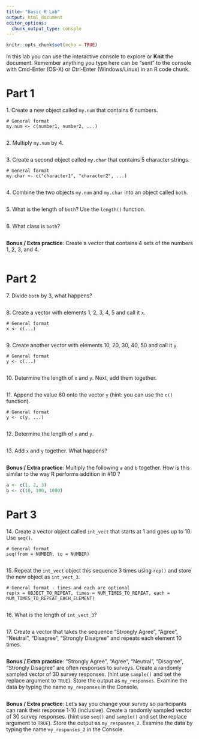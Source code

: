 ```yaml
---
title: "Basic R Lab"
output: html_document
editor_options: 
  chunk_output_type: console
---
```


```r
knitr::opts_chunk$set(echo = TRUE)
```


In this lab you can use the interactive console to explore or **Knit** the document. 
Remember anything you type here can be "sent" to the console with Cmd-Enter (OS-X) or Ctrl-Enter (Windows/Linux) in an R code chunk.


# Part 1

1\. Create a new object called `my.num` that contains 6 numbers.

```
# General format
my.num <- c(number1, number2, ...)
```

```r
```


2\. Multiply `my.num` by 4.

```r
```


3\. Create a second object called `my.char` that contains 5 character strings.

```
# General format
my.char <- c("character1", "character2", ...)
```

```r
```


4\. Combine the two objects `my.num` and `my.char` into an object called `both`.

```r
```


5\. What is the length of `both`? Use the `length()` function.

```r
```


6\. What class is `both`?

```r
```


**Bonus / Extra practice**: Create a vector that contains 4 sets of the numbers 1, 2, 3, and 4.

```r
```


# Part 2

7\. Divide `both` by 3, what happens?

```r
```


8\. Create a vector with elements 1, 2, 3, 4, 5 and call it `x`.

```
# General format
x <- c(...)
```

```r
```


9\. Create another vector with elements 10, 20, 30, 40, 50 and call it `y`.

```
# General format
y <- c(...)
```

```r
```


10\. Determine the length of `x` and `y`. Next, add them together.

```r
```


11\. Append the value 60 onto the vector `y` (hint: you can use the `c()` function).

```
# General format
y <- c(y, ...)
```

```r
```


12\. Determine the length of `x` and `y`.

```r
```


13\. Add `x` and `y` together. What happens?

```r
```


**Bonus / Extra practice**: Multiply the following `a` and `b` together. How is this similar to the way R performs addition in #10 ?

```r
a <- c(1, 2, 3)
b <- c(10, 100, 1000)
```


# Part 3

14\. Create a vector object called `int_vect` that starts at 1 and goes up to 10. Use `seq()`.

```
# General format
seq(from = NUMBER, to = NUMBER)
```

```r
```


15\. Repeat the `int_vect` object this sequence 3 times using `rep()` and store the new object as `int_vect_3`.

```
# General format - times and each are optional
rep(x = OBJECT_TO_REPEAT, times = NUM_TIMES_TO_REPEAT, each = NUM_TIMES_TO_REPEAT_EACH_ELEMENT)
```

```r
```


16\. What is the length of `int_vect_3`?

```r
```


17\. Create a vector that takes the sequence "Strongly Agree", "Agree", "Neutral", "Disagree", "Strongly Disagree" and repeats each element 10 times.

```r
```


**Bonus / Extra practice**: "Strongly Agree", "Agree", "Neutral", "Disagree", "Strongly Disagree" are often responses to surveys. Create a randomly sampled vector of 30 survey responses. (hint use `sample()` and set the replace argument to `TRUE`). Store the output as `my_responses`. Examine the data by typing the name `my_responses` in the Console.

```r
```


**Bonus / Extra practice**: Let's say you change your survey so participants can rank their response 1-10 (inclusive). Create a randomly sampled vector of 30 survey responses. (hint use `seq()` and `sample()` and set the replace argument to `TRUE`). Store the output as `my_responses_2`. Examine the data by typing the name `my_responses_2` in the Console.

```r
```
